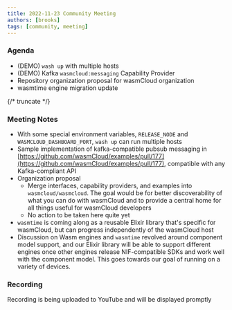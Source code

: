 ```yaml
---
title: 2022-11-23 Community Meeting
authors: [brooks]
tags: [community, meeting]
---
```


### Agenda
- (DEMO) `wash up` with multiple hosts
- (DEMO) Kafka `wasmcloud:messaging` Capability Provider 
- Repository organization proposal for wasmCloud organization 
- wasmtime engine migration update

{/* truncate */}

### Meeting Notes
- With some special environment variables, `RELEASE_NODE` and `WASMCLOUD_DASHBOARD_PORT`, `wash up` can run multiple hosts
- Sample implementation of kafka-compatible pubsub messaging in [https://github.com/wasmCloud/examples/pull/177](https://github.com/wasmCloud/examples/pull/177), compatible with any Kafka-compliant API
- Organization proposal
  - Merge interfaces, capability providers, and examples into `wasmcloud/wasmcloud`. The goal would be for better discoverability of what you can do with wasmCloud and to provide a central home for all things useful for wasmCloud developers
  - No action to be taken here quite yet
- `wasmtime` is coming along as a reusable Elixir library that's specific for wasmCloud, but can progress independently of the wasmCloud host
- Discussion on Wasm engines and `wasmtime` revolved around component model support, and our Elixir library will be able to support different engines once other engines release NIF-compatible SDKs and work well with the component model. This goes towards our goal of running on a variety of devices.

### Recording
Recording is being uploaded to YouTube and will be displayed promptly
